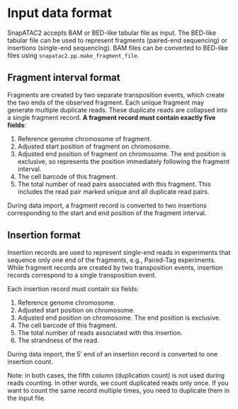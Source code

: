 Input data format
=================

SnapATAC2 accepts BAM or BED-like tabular file as input. The BED-like tabular file can be used to represent fragments (paired-end sequencing) or insertions (single-end sequencing). BAM files can be converted to BED-like
files using `snapatac2.pp.make_fragment_file`.

## Fragment interval format

Fragments are created by two separate transposition events, which create the two ends of the observed fragment.
Each unique fragment may generate multiple duplicate reads.
These duplicate reads are collapsed into a single fragment record.
**A fragment record must contain exactly five fields**:

1. Reference genome chromosome of fragment.
2. Adjusted start position of fragment on chromosome.
3. Adjusted end position of fragment on chromosome. The end position is exclusive, so represents the position immediately following the fragment interval.
4. The cell barcode of this fragment.
5. The total number of read pairs associated with this fragment. This includes the read pair marked unique and all duplicate read pairs.

During data import, a fragment record is converted to two insertions corresponding
to the start and end position of the fragment interval.

## Insertion format

Insertion records are used to represent single-end reads in experiments that sequence only one end of the fragments, e.g., Paired-Tag experiments.
While fragment records are created by two transposition events, insertion records correspond to a single transposition event.

Each insertion record must contain six fields:

1. Reference genome chromosome.
2. Adjusted start position on chromosome.
3. Adjusted end position on chromosome. The end position is exclusive.
4. The cell barcode of this fragment.
5. The total number of reads associated with this insertion.
6. The strandness of the read.

During data import, the 5' end of an insertion record is converted to one insertion count.

Note: in both cases, the fifth column (duplication count) is not used during reads counting.
In other words, we count duplicated reads only once.
If you want to count the same record multiple times, you need to duplicate them in the input file.